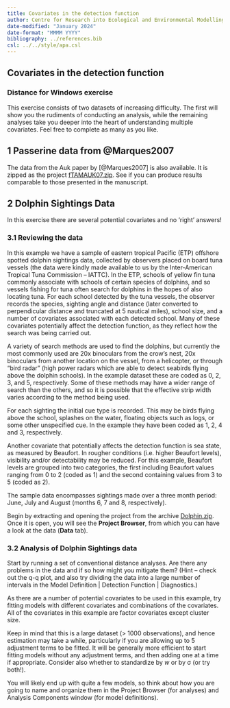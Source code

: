 ```yaml
---
title: Covariates in the detection function
author: Centre for Research into Ecological and Environmental Modelling <br> **University of St Andrews**
date-modified: "January 2024"
date-format: "MMMM YYYY"
bibliography: ../references.bib
csl: ../../style/apa.csl
---
```


:::{.callout-warning collapse=false appearance='default' icon=true}
# Covariates in the detection function
### Distance for Windows exercise
:::

This exercise consists of two datasets of increasing difficulty. The first will show you the rudiments of conducting an analysis, while the remaining analyses take you deeper into the heart of understanding multiple covariates. Feel free to complete as many as you like.

<!--

## 2 Golf tees Data 

# 2.1 The data and distance project

The data come from a survey of clusters of golf tees in grass, conducted by statistics undergraduate students at the University of St Andrews. It was conducted as a double platform survey; double-platform methods are covered in Module 11 – we will just just use data for one observer (or platform) for the purposes of this exercise.

Assume that all the data were collected on one 210 metre long transect line, and that this comprises the study area. There were 250 clusters of tees in the study area and 760 individual tees in total.

The population was independently surveyed by two observer teams, of which we will use the data recorded by observer 1. The following data were recorded for each detected group: perpendicular distance, cluster size, observer (team 1 or 2), “sex” (males are yellow=1, females green=0 and golf tees occur in single-sex clusters), and “exposure”. Exposure was a subjective judgment of whether the cluster was substantially obscured by grass (exposure=0) or not (exposure=1). The lengths of grass varied along the transect line, and the grass was also slightly more yellow along one part of the line compared with the rest.

The data are stored in the archived distance project **GolfteesExercise**. Open the project. Notice that there are already some data filters and model definitions set up. If you look in the **Analysis** tab and then at the **Set:** drop down list, you will see there are two sets of analyses already set up – named “CDS and MCDS analyses” and “MRDS analyses” (see below).

<img src="media/image2.png"
style="width:5.90625in;height:3.33333in" />

We will be working in the CDS and MCDS analyses set, using only the data recorded by observer 1.

**2.2 CDS analysis of the golf tee data**

A CDS analysis has been created already. Have a look at the **Data Filter** for this analysis. Notice that it uses data selection (the **Data Selection** tab) to select only observations from Observer 1 and with Detected=1 (i.e., observations detected by observer 1). (If you are curious, feel free to have a look in the **Data** tab of the **Project Browser** to see how double-platform data are set up.) Check the **Model Definition** for this analysis – it should specify a standard
half-normal key function with automated selection of cosine adjustments. Run this analysis.

Look at the results (in the **Analysis** details, **Results** tab). Don’t worry about the warning – this is because there is only one transect and so the encounter rate variance is estimated assuming that the observations are from a Poisson distribution so that $\widehat{var}(n)=n$ rather than from inter-transect variation. Make a note of the estimated abundance and associated coefficient of variation (CV). Also have a look at the percentage of variance that was due to the detection function.

**2.3 MCDS analysis of the golf tee data**

Create a new analysis and a new model definition. This time choose the MCDS analysis engine.

Check that under the **Detection function** tab, the selected key function is half normal and under the Adjustment terms button we have manual selection of zero adjustment terms. MCDS analyses are much harder for the analysis engine to fit than single covariate ones (and a different algorithm is used). In general, it is better to avoid automated selection of adjustment terms and use manual selection instead. Start with zero adjustments terms, and gradually build up 1, 2 etc. checking AIC or one of the other criteria to see if this gives a better fit. It is also a good idea to tick the option in the **Misc.** tab to ‘Report results for each iteration of detection function fitting routine’ (it is ticked by default for the MCDS engine) – this will help you to diagnose any problems that may occur during fitting.

There were 3 additional covariates recorded along with perpendicular distance; cluster size, sex and exposure. Obviously, sex and exposure are factor variables. Sometimes cluster size can be treated as both a factor variable or as a continuous variable: if there are only a few cluster sizes then it can be treated as a factor; however, if cluster size ranged over a large number of values it would have to be treated as a continuous variable. In this data, cluster sizes ranged from 1 to 8 and it is debatable as to whether you would want to treat it as a factor variable as there are very few large clusters detected. When including cluster size don’t forget to tick the cluster size box on the **Covariates** tab – this tells Distance that this covariate is the cluster size covariate. When cluster size is included as a covariate, Distance uses a ‘Horvitz-Thompson-like’ estimator of abundance (this will have been covered in lectures). In this case, Distance changes a number of options in the **Estimate** and **Cluster size** tabs. In **Estimate**, it changes the ‘Sample definition’ option and doesn’t allow stratification and in **Cluster size** it removes all the options.

Select each of these terms in turn and also in combination on the **Covariates** tab. After running a model, look at the results. The presentation of results is like that in CDS analyses, with a **Log** tab where any warnings or error messages are written, and the **Results** tab which contains details of the analysis. Make a note of the AIC value and look at the detection function plots – notice the difference in the detection function plots when the covariate is specified as a factor
variable or a continuous variable.

Once you have decided on the best model, make a note of the estimated abundance, associated CV and percentage of variance accounted for by the detection function. How has this changed?

-->


## 1 Passerine data from @Marques2007

The data from the Auk paper by [@Marques2007] is also available. It is zipped as the project [fTAMAUK07.zip](fTAMAUK07.zip). See if you can produce results comparable to those presented in the manuscript.


## 2 Dolphin Sightings Data 

In this exercise there are several potential covariates and no ‘right’ answers!

### 3.1 Reviewing the data 

In this example we have a sample of eastern tropical Pacific (ETP) offshore spotted dolphin sightings data, collected by observers placed on board tuna vessels (the data were kindly made available to us by the Inter-American Tropical Tuna Commission – IATTC). In the ETP, schools of yellow fin tuna commonly associate with schools of certain species of dolphins, and so vessels fishing for tuna often search for dolphins in the hopes of also locating tuna. For each school detected by the tuna vessels, the observer records the species, sighting angle and distance (later converted to perpendicular distance and truncated at 5 nautical miles), school size, and a number of covariates associated with each detected school. Many of these covariates potentially affect the detection function, as they reflect how the search was being carried out.

A variety of search methods are used to find the dolphins, but currently the most commonly used are 20x binoculars from the crow’s nest, 20x binoculars from another location on the vessel, from a helicopter, or through “bird radar” (high power radars which are able to detect seabirds flying above the dolphin schools). In the example dataset these are coded as 0, 2, 3, and 5, respectively. Some of these methods may have a wider range of search than the others, and so it is possible that
the effective strip width varies according to the method being used.

For each sighting the initial cue type is recorded. This may be birds flying above the school, splashes on the water, floating objects such as logs, or some other unspecified cue. In the example they have been coded as 1, 2, 4 and 3, respectively.

Another covariate that potentially affects the detection function is sea state, as measured by Beaufort. In rougher conditions (i.e. higher Beaufort levels), visibility and/or detectability may be reduced. For this example, Beaufort levels are grouped into two categories, the first including Beaufort values ranging from 0 to 2 (coded as 1) and the second containing values from 3 to 5 (coded as 2).

The sample data encompasses sightings made over a three month period: June, July and August (months 6, 7 and 8, respectively).

Begin by extracting and opening the project from the archive [Dolphin.zip](Dolphin.zip). Once it is open, you will see the **Project Browser**, from which you can have a look at the data (**Data** tab).

### 3.2 Analysis of Dolphin Sightings data

Start by running a set of conventional distance analyses. Are there any problems in the data and if so how might you mitigate them? (Hint – check out the q-q plot, and also try dividing the data into a large number of intervals in the Model Definition \| Detection Function \| Diagnostics.)

As there are a number of potential covariates to be used in this example, try fitting models with different covariates and combinations of the covariates. All of the covariates in this example are factor covariates except cluster size.

Keep in mind that this is a large dataset (\> 1000 observations), and hence estimation may take a while, particularly if you are allowing up to 5 adjustment terms to be fitted. It will be generally more efficient to start fitting models without any adjustment terms, and then adding one at a time if appropriate. Consider also whether to standardize by *w* or by σ (or try both!).

You will likely end up with quite a few models, so think about how you are going to name and organize them in the Project Browser (for analyses) and Analysis Components window (for model definitions).

